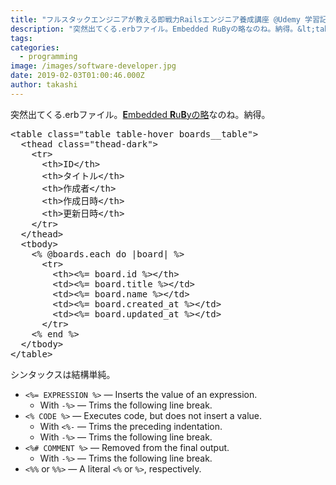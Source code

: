 ```yaml
---
title: "フルスタックエンジニアが教える即戦力Railsエンジニア養成講座 @Udemy 学習記録: ERBとはなんぞ"
description: "突然出てくる.erbファイル。Embedded RuByの略なのね。納得。&lt;table class=table table-hover boards__t..."
tags:
categories:
  - programming
image: /images/software-developer.jpg
date: 2019-02-03T01:00:46.000Z
author: takashi
---
```



突然出てくる.erbファイル。<a href="https://puppet.com/docs/puppet/5.3/lang_template_erb.html"><strong>E</strong>mbedded <strong>R</strong>u<strong>B</strong>yの略</a>なのね。納得。
<pre class="lang:default decode:true">&lt;table class="table table-hover boards__table"&gt;
  &lt;thead class="thead-dark"&gt;
    &lt;tr&gt;
      &lt;th&gt;ID&lt;/th&gt;
      &lt;th&gt;タイトル&lt;/th&gt;
      &lt;th&gt;作成者&lt;/th&gt;
      &lt;th&gt;作成日時&lt;/th&gt;
      &lt;th&gt;更新日時&lt;/th&gt;
    &lt;/tr&gt;
  &lt;/thead&gt;
  &lt;tbody&gt;
    &lt;% @boards.each do |board| %&gt;
      &lt;tr&gt;
        &lt;th&gt;&lt;%= board.id %&gt;&lt;/th&gt;
        &lt;td&gt;&lt;%= board.title %&gt;&lt;/td&gt;
        &lt;td&gt;&lt;%= board.name %&gt;&lt;/td&gt;
        &lt;td&gt;&lt;%= board.created_at %&gt;&lt;/td&gt;
        &lt;td&gt;&lt;%= board.updated_at %&gt;&lt;/td&gt;
      &lt;/tr&gt;
    &lt;% end %&gt;
  &lt;/tbody&gt;
&lt;/table&gt;
</pre>
シンタックスは結構単純。
<ul>
 	<li><code>&lt;%= EXPRESSION %&gt;</code> — Inserts the value of an expression.
<ul>
 	<li>With <code>-%&gt;</code> — Trims the following line break.</li>
</ul>
</li>
 	<li><code>&lt;% CODE %&gt;</code> — Executes code, but does not insert a value.
<ul>
 	<li>With <code>&lt;%-</code> — Trims the preceding indentation.</li>
 	<li>With <code>-%&gt;</code> — Trims the following line break.</li>
</ul>
</li>
 	<li><code>&lt;%# COMMENT %&gt;</code> — Removed from the final output.
<ul>
 	<li>With <code>-%&gt;</code> — Trims the following line break.</li>
</ul>
</li>
 	<li><code>&lt;%%</code> or <code>%%&gt;</code> — A literal <code>&lt;%</code> or <code>%&gt;</code>, respectively.</li>
</ul>